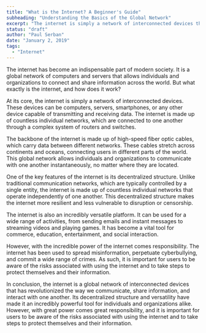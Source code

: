 ```yaml
---
title: "What is the Internet? A Beginner's Guide"
subheading: "Understanding the Basics of the Global Network"
excerpt: "The internet is simply a network of interconnected devices that has revolutionized the way we communicate, share information, and interact with one another. It is a decentralized structure that allows individuals and organizations to connect and share information across the world. This global network has become an indispensable part of modern society, but it also comes with risks that users must be aware of. In this beginner's guide, we will explore the basics of the internet, including how it works, its key features, and the responsibilities that come with using it."
status: "draft"
author: "Paul Serban"
date: "January 2, 2019"
tags:
  - "Internet"
---
```


The internet has become an indispensable part of modern society. It is a global network of computers and servers that allows individuals and organizations to connect and share information across the world. But what exactly is the internet, and how does it work?

At its core, the internet is simply a network of interconnected devices. These devices can be computers, servers, smartphones, or any other device capable of transmitting and receiving data. The internet is made up of countless individual networks, which are connected to one another through a complex system of routers and switches.

The backbone of the internet is made up of high-speed fiber optic cables, which carry data between different networks. These cables stretch across continents and oceans, connecting users in different parts of the world. This global network allows individuals and organizations to communicate with one another instantaneously, no matter where they are located.

One of the key features of the internet is its decentralized structure. Unlike traditional communication networks, which are typically controlled by a single entity, the internet is made up of countless individual networks that operate independently of one another. This decentralized structure makes the internet more resilient and less vulnerable to disruption or censorship.

The internet is also an incredibly versatile platform. It can be used for a wide range of activities, from sending emails and instant messages to streaming videos and playing games. It has become a vital tool for commerce, education, entertainment, and social interaction.

However, with the incredible power of the internet comes responsibility. The internet has been used to spread misinformation, perpetuate cyberbullying, and commit a wide range of crimes. As such, it is important for users to be aware of the risks associated with using the internet and to take steps to protect themselves and their information.

In conclusion, the internet is a global network of interconnected devices that has revolutionized the way we communicate, share information, and interact with one another. Its decentralized structure and versatility have made it an incredibly powerful tool for individuals and organizations alike. However, with great power comes great responsibility, and it is important for users to be aware of the risks associated with using the internet and to take steps to protect themselves and their information.